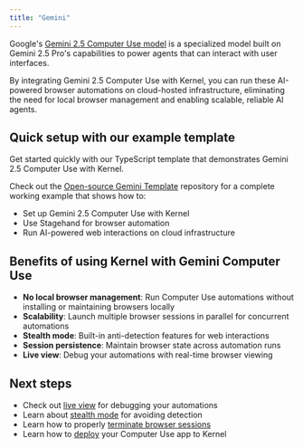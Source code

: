 ```yaml
---
title: "Gemini"
---
```


Google's [Gemini 2.5 Computer Use model](https://blog.google/technology/google-deepmind/gemini-computer-use-model/) is a specialized model built on Gemini 2.5 Pro's capabilities to power agents that can interact with user interfaces.

By integrating Gemini 2.5 Computer Use with Kernel, you can run these AI-powered browser automations on cloud-hosted infrastructure, eliminating the need for local browser management and enabling scalable, reliable AI agents.

## Quick setup with our example template

Get started quickly with our TypeScript template that demonstrates Gemini 2.5 Computer Use with Kernel.

Check out the [Open-source Gemini Template](https://github.com/onkernel/ts-stagehand-google-cua-agent) repository for a complete working example that shows how to:
- Set up Gemini 2.5 Computer Use with Kernel
- Use Stagehand for browser automation
- Run AI-powered web interactions on cloud infrastructure

## Benefits of using Kernel with Gemini Computer Use

- **No local browser management**: Run Computer Use automations without installing or maintaining browsers locally
- **Scalability**: Launch multiple browser sessions in parallel for concurrent automations
- **Stealth mode**: Built-in anti-detection features for web interactions
- **Session persistence**: Maintain browser state across automation runs
- **Live view**: Debug your automations with real-time browser viewing

## Next steps

- Check out [live view](/browsers/live-view) for debugging your automations
- Learn about [stealth mode](/browsers/stealth) for avoiding detection
- Learn how to properly [terminate browser sessions](/browsers/termination)
- Learn how to [deploy](/apps/deploy) your Computer Use app to Kernel
